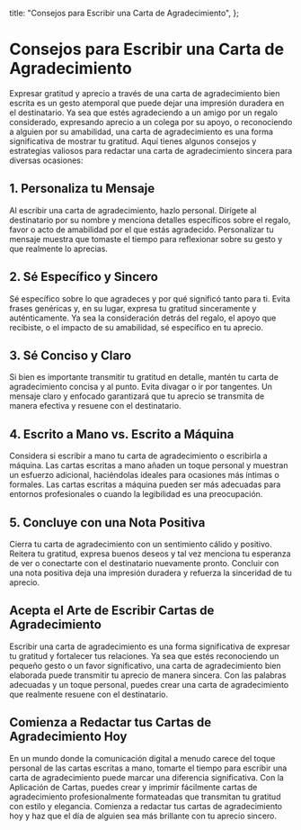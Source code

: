 
  title: "Consejos para Escribir una Carta de Agradecimiento",
};

# Consejos para Escribir una Carta de Agradecimiento

<MdxImage src="/blog/tips-for-writing-a-thank-you-letter.jpg" alt="Consejos para Escribir una Carta de Agradecimiento" width={800} height={700} />

Expresar gratitud y aprecio a través de una carta de agradecimiento bien escrita es un gesto atemporal que puede dejar una impresión duradera en el destinatario. Ya sea que estés agradeciendo a un amigo por un regalo considerado, expresando aprecio a un colega por su apoyo, o reconociendo a alguien por su amabilidad, una carta de agradecimiento es una forma significativa de mostrar tu gratitud. Aquí tienes algunos consejos y estrategias valiosos para redactar una carta de agradecimiento sincera para diversas ocasiones:

## 1. Personaliza tu Mensaje

Al escribir una carta de agradecimiento, hazlo personal. Dirígete al destinatario por su nombre y menciona detalles específicos sobre el regalo, favor o acto de amabilidad por el que estás agradecido. Personalizar tu mensaje muestra que tomaste el tiempo para reflexionar sobre su gesto y que realmente lo aprecias.

## 2. Sé Específico y Sincero

Sé específico sobre lo que agradeces y por qué significó tanto para ti. Evita frases genéricas y, en su lugar, expresa tu gratitud sinceramente y auténticamente. Ya sea la consideración detrás del regalo, el apoyo que recibiste, o el impacto de su amabilidad, sé específico en tu aprecio.

## 3. Sé Conciso y Claro

Si bien es importante transmitir tu gratitud en detalle, mantén tu carta de agradecimiento concisa y al punto. Evita divagar o ir por tangentes. Un mensaje claro y enfocado garantizará que tu aprecio se transmita de manera efectiva y resuene con el destinatario.

## 4. Escrito a Mano vs. Escrito a Máquina

Considera si escribir a mano tu carta de agradecimiento o escribirla a máquina. Las cartas escritas a mano añaden un toque personal y muestran un esfuerzo adicional, haciéndolas ideales para ocasiones más íntimas o formales. Las cartas escritas a máquina pueden ser más adecuadas para entornos profesionales o cuando la legibilidad es una preocupación.

## 5. Concluye con una Nota Positiva

Cierra tu carta de agradecimiento con un sentimiento cálido y positivo. Reitera tu gratitud, expresa buenos deseos y tal vez menciona tu esperanza de ver o conectarte con el destinatario nuevamente pronto. Concluir con una nota positiva deja una impresión duradera y refuerza la sinceridad de tu aprecio.

## Acepta el Arte de Escribir Cartas de Agradecimiento

Escribir una carta de agradecimiento es una forma significativa de expresar tu gratitud y fortalecer tus relaciones. Ya sea que estés reconociendo un pequeño gesto o un favor significativo, una carta de agradecimiento bien elaborada puede transmitir tu aprecio de manera sincera. Con las palabras adecuadas y un toque personal, puedes crear una carta de agradecimiento que realmente resuene con el destinatario.

## Comienza a Redactar tus Cartas de Agradecimiento Hoy

En un mundo donde la comunicación digital a menudo carece del toque personal de las cartas escritas a mano, tomarte el tiempo para escribir una carta de agradecimiento puede marcar una diferencia significativa. Con la Aplicación de Cartas, puedes crear y imprimir fácilmente cartas de agradecimiento profesionalmente formateadas que transmitan tu gratitud con estilo y elegancia. Comienza a redactar tus cartas de agradecimiento hoy y haz que el día de alguien sea más brillante con tu aprecio sincero.
